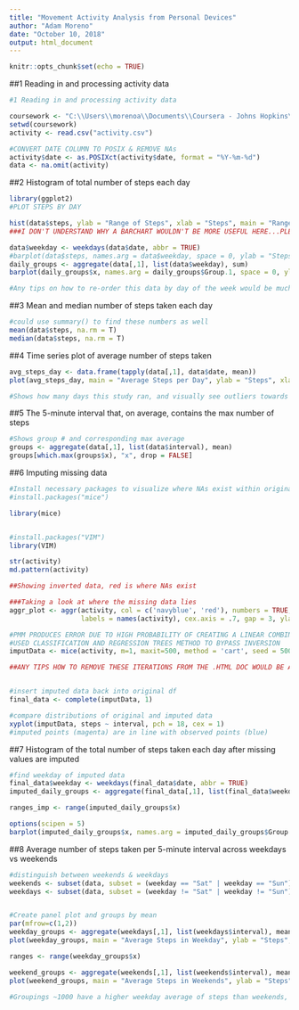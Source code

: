 ---
title: "Movement Activity Analysis from Personal Devices"
author: "Adam Moreno"
date: "October 10, 2018"
output: html_document
---

```{r setup, include=FALSE}
knitr::opts_chunk$set(echo = TRUE)

```

##1 Reading in and processing activity data
```{r process}

#1 Reading in and processing activity data

coursework <- "C:\\Users\\morenoa\\Documents\\Coursera - Johns Hopkins\\Reproducible Research\\Assignment 1"
setwd(coursework)
activity <- read.csv("activity.csv")

#CONVERT DATE COLUMN TO POSIX & REMOVE NAs
activity$date <- as.POSIXct(activity$date, format = "%Y-%m-%d")
data <- na.omit(activity)

```

##2 Histogram of total number of steps each day
```{r initial hist by day}
library(ggplot2)
#PLOT STEPS BY DAY

hist(data$steps, ylab = "Range of Steps", xlab = "Steps", main = "Range of frequency ")
###I DON'T UNDERSTAND WHY A BARCHART WOULDN'T BE MORE USEFUL HERE...PLEASE SEE BELOW

data$weekday <- weekdays(data$date, abbr = TRUE)
#barplot(data$steps, names.arg = data$weekday, space = 0, ylab = "Steps", xlab = "Days", main = "Steps taken Each Day")
daily_groups <- aggregate(data[,1], list(data$weekday), sum)
barplot(daily_groups$x, names.arg = daily_groups$Group.1, space = 0, ylab = "Steps", xlab = "Days", main = "Steps taken Each Day")

#Any tips on how to re-order this data by day of the week would be much appreciated!

```

##3 Mean and median number of steps taken each day

```{r mean/median}

#could use summary() to find these numbers as well
mean(data$steps, na.rm = T)
median(data$steps, na.rm = T)

```

##4 Time series plot of average number of steps taken

```{r time series}


avg_steps_day <- data.frame(tapply(data[,1], data$date, mean))
plot(avg_steps_day, main = "Average Steps per Day", ylab = "Steps", xlab = "Days", type = "l")

#Shows how many days this study ran, and visually see outliers towards tail ends of the study

```

##5 The 5-minute interval that, on average, contains the max number of steps

```{r 5-min max}
#Shows group # and corresponding max average
groups <- aggregate(data[,1], list(data$interval), mean)
groups[which.max(groups$x), "x", drop = FALSE]

```

##6 Imputing missing data

```{r imputation, warning = FALSE, message= FALSE}
#Install necessary packages to visualize where NAs exist within original df
#install.packages("mice")

library(mice)


#install.packages("VIM")
library(VIM)

str(activity)
md.pattern(activity)

##Showing inverted data, red is where NAs exist

###Taking a look at where the missing data lies
aggr_plot <- aggr(activity, col = c('navyblue', 'red'), numbers = TRUE, sortVars = TRUE, 
                  labels = names(activity), cex.axis = .7, gap = 3, ylab = c("Histogram of missing Data", "Pattern"))

#PMM PRODUCES ERROR DUE TO HIGH PROBABILITY OF CREATING A LINEAR COMBINATION OF ANOTHER COLUMN
#USED CLASSIFICATION AND REGRESSION TREES METHOD TO BYPASS INVERSION
imputData <- mice(activity, m=1, maxit=500, method = 'cart', seed = 500, trace = FALSE)

##ANY TIPS HOW TO REMOVE THESE ITERATIONS FROM THE .HTML DOC WOULD BE APPRECIATED!!


#insert imputed data back into original df
final_data <- complete(imputData, 1)

#compare distributions of original and imputed data
xyplot(imputData, steps ~ interval, pch = 18, cex = 1)
#imputed points (magenta) are in line with observed points (blue)
```

##7 Histogram of the total number of steps taken each day after missing values are imputed

```{r hist of imputation}
#find weekday of imputed data
final_data$weekday <- weekdays(final_data$date, abbr = TRUE)
imputed_daily_groups <- aggregate(final_data[,1], list(final_data$weekday), sum)

ranges_imp <- range(imputed_daily_groups$x)

options(scipen = 5)
barplot(imputed_daily_groups$x, names.arg = imputed_daily_groups$Group.1, space = 0, ylab = "Steps", xlab = "Days", main = "Steps taken Each Day", xpd = FALSE)


```

##8 Average number of steps taken per 5-minute interval across weekdays vs weekends

```{r 5 min avg by wkdy vs wknd}

#distinguish between weekends & weekdays
weekends <- subset(data, subset = (weekday == "Sat" | weekday == "Sun"))
weekdays <- subset(data, subset = (weekday != "Sat" | weekday != "Sun"))


#Create panel plot and groups by mean
par(mfrow=c(1,2))
weekday_groups <- aggregate(weekdays[,1], list(weekdays$interval), mean)
plot(weekday_groups, main = "Average Steps in Weekday", ylab = "Steps", xlab = "Days", type = "l")

ranges <- range(weekday_groups$x)

weekend_groups <- aggregate(weekends[,1], list(weekends$interval), mean)
plot(weekend_groups, main = "Average Steps in Weekends", ylab = "Steps", xlab = "Days", ylim = ranges, type = "l")

#Groupings ~1000 have a higher weekday average of steps than weekends, and tails are low average steps across all days


```






